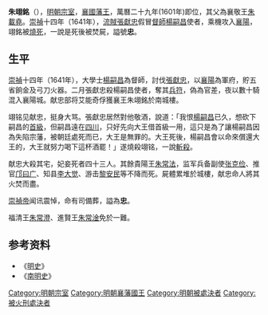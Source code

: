'''朱翊銘'''（{{bd|1574年||1641年|catIdx=Z朱}}），[[明朝|明朝]][[宗室|宗室]]，[[襄國|襄國]][[藩王|藩王]]，萬曆二十九年(1601年)即位，其父為襄敬王[[朱載堯|朱載堯]]。[[崇禎|崇禎]]十四年（1641年），[[流賊|流賊]][[張獻忠|張獻忠]]假冒[[督師|督師]][[楊嗣昌|楊嗣昌]]使者，乘機攻入[[襄陽|襄陽]]，翊銘被[[火刑|燒死]]，一說是死後被焚屍，謚號'''忠'''。

==生平==
[[崇禎|崇禎]]十四年（1641年），大學士[[楊嗣昌|楊嗣昌]]為督師，討伐[[張獻忠|張獻忠]]，以[[襄陽|襄陽]]為軍府，貯五省餉金及弓刀火器。二月張獻忠殺楊嗣昌使者，奪其[[兵符|兵符]]，偽為官差，夜以數十騎混入襄陽城。献忠部将艾能奇俘獲襄王朱翊銘於南城樓。

翊铭见献忠，挺身大骂。張獻忠居然對他敬酒，說道：「我恨[[楊嗣昌|楊嗣昌]]已久，想砍下嗣昌的[[首級|首級]]，但嗣昌遠在[[四川|四川]]，只好先向大王借首級一用，這只是為了讓楊嗣昌因為失陷宗藩，被朝廷處死而已，大王是無罪的。大王死後，楊嗣昌會以命來償還大王的，大王就努力喝下這杯酒罷！」遂燒殺翊铭，一說[[斬殺|斬殺]]。

献忠大殺其宅，妃妾死者四十三人。其餘貴陽王[[朱常法|朱常法]]，监军兵备副使[[张克俭|张克俭]]、推官[[邝曰广|邝曰广]]、知县[[李大觉|李大觉]]、游击[[黎安民|黎安民]]等不降而死。屍體累堆於城樓，献忠命人將其火焚而盡。

[[崇禎帝|崇禎帝]]闻讯震悼，命有司備葬，謚為'''忠'''。

福清王[[朱常澄|朱常澄]]、進賢王[[朱常淦|朱常淦]]免於一難。

==参考资料==
*《[[明史|明史]]》
*《[[南明史_(錢海岳)|南明史]]》

{{s-start}}
{{s-bef|before=父敬王[[朱載堯|朱載堯]]}}
{{s-ttl|title=[[明朝藩王列表_(襄王系)|明襄國國王]]|years=1601年－1641年}}
{{s-aft|after=子[[朱常澄|朱常澄]]}}
{{end}}

[[Category:明朝宗室|Category:明朝宗室]]
[[Category:明朝襄藩國王|Category:明朝襄藩國王]]
[[Category:明朝被處決者|Category:明朝被處決者]]
[[Category:被火刑處決者|Category:被火刑處決者]]